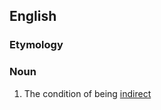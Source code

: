 ==English==

===Etymology===
{{suffix|en|indirect|ness}}

===Noun===
{{en-noun|-|es}}

# The condition of being [[indirect]]
